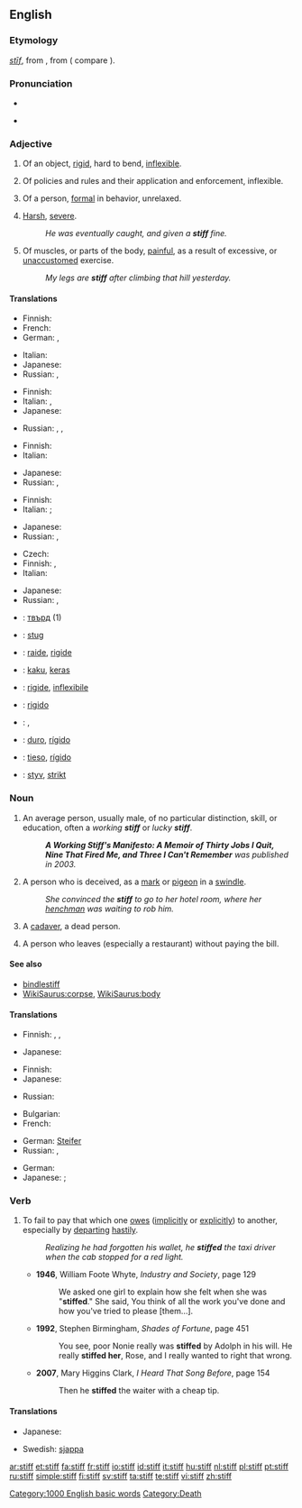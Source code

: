 ==English==

===Etymology===
{{etyl|ang}} ''[[stif|stīf]]'', from {{proto|Germanic|stifaz}}, from {{proto|Indo-European|stīpos}} ( compare {{etyl|la}} {{term|stipare}}).

===Pronunciation===
* {{IPA|/stɪf/}}
* {{audio|en-us-stiff.ogg|Audio (US)}}
*: {{rhymes|ɪf}}

===Adjective===
{{en-adj|er}}

# Of an object, [[rigid]], hard to bend, [[inflexible]].
# {{context|figuratively}} Of policies and rules and their application and enforcement, inflexible.
# Of a person, [[formal]] in behavior, unrelaxed.
# {{colloquial}} [[harsh|Harsh]], [[severe]].
#: ''He was eventually caught, and given a '''stiff''' fine.''
# Of muscles, or parts of the body, [[painful]], as a result of excessive, or [[unaccustomed]] exercise.
#: ''My legs are '''stiff''' after climbing that hill yesterday.''

====Translations====
{{trans-top|of an object, rigid, hard to bend, inflexible}}
* Finnish: {{t+|fi|jäykkä}}
* French: {{t+|fr|rigide}}
* German: {{t+|de|steif}}, {{t+|de|starr}}
{{trans-mid}}
* Italian: {{t+|it|rigido}}
* Japanese: {{t+|ja|硬い|tr=katai|sc=Jpan}}
* Russian: {{t|ru|жёсткий|tr=žóstkij|sc=Cyrl}}, {{t|ru|негибкий|tr=n'egíbkij|sc=Cyrl}}
{{trans-bottom}}

{{trans-top|figuratively: of policies and rules and their application and enforcement}}
* Finnish: {{t-|fi|kankea}}
* Italian: {{t+|it|rigido}}, {{t+|it|inflessibile}}
* Japanese: {{t+|ja|固い|tr=katai|sc=Jpan}}
{{trans-mid}}
* Russian: {{t|ru|жёсткий|tr=žóstkij|sc=Cyrl}}, {{t|ru|непоколебимый|tr=n'epokol'ebímyj|sc=Cyrl}}, {{t|ru|непреклонный|tr=n'epr'eklónnyj|sc=Cyrl}}
{{trans-bottom}}

{{trans-top|of a person, formal in behavior, unrelaxed}}
* Finnish: {{t+|fi|jäykkä}}
* Italian: {{t+|it|rigido}}
{{trans-mid}}
* Japanese: {{t+|ja|固い|tr=katai|sc=Jpan}}
* Russian: {{t+|ru|холодный|tr=χolódnyj|sc=Cyrl}}, {{t|ru|чопорный|tr=čópornyj|sc=Cyrl}}
{{trans-bottom}}

{{trans-top|colloquial: harsh, severe}}
* Finnish: {{t+|fi|kova}}
* Italian: {{t+|it|duro}};{{t+|it|severo}}
{{trans-mid}}
* Japanese: {{t+|ja|堅い|tr=katai|sc=Jpan}}
* Russian: {{t|ru|строгий|tr=strógij|sc=Cyrl}}, {{t+|ru|суровый|tr=suróvyj|sc=Cyrl}}
{{trans-bottom}}

{{trans-top|of muscles, or parts of the body}}
* Czech: {{t-|cs|ztuhlý|m}}
* Finnish: {{t+|fi|jäykkä}}, {{t-|fi|kankea}}
* Italian: {{t+|it|rigido}}
{{trans-mid}}
* Japanese: {{t|ja|凝る|tr=koru|sc=Jpan}}
* Russian: {{t|ru|окостеневший|tr=okost'en'évšij|sc=Cyrl}}, {{t|ru|одеревенелый|tr=od'er'ev'en'élyj|sc=Cyrl}}
{{trans-bottom}}

{{checktrans-top}}
* {{ttbc|Bulgarian}}: [[твърд]] {{m}} (1)
* {{ttbc|Dutch}}: [[stug]]
* {{ttbc|French}}: [[raide]], [[rigide]]
* {{ttbc|Indonesian}}: [[kaku]], [[keras]]
* {{ttbc|Interlingua}}: [[rigide]], [[inflexibile]]
* {{ttbc|Italian}}: [[rigido]]
* {{ttbc|Kurdish}}: {{ku-Arab|[[قایم]]}}, {{ku-Arab|[[به‌ستوو]]}}
* {{ttbc|Portuguese}}: [[duro]], [[rígido]]
* {{ttbc|Spanish}}: [[tieso]], [[rígido]]
* {{ttbc|Swedish}}: [[styv]], [[strikt]]
{{checktrans-bottom}}

===Noun===
{{en-noun}}

# An average person, usually male, of no particular distinction, skill, or education, often a ''working '''stiff''''' or ''lucky '''stiff'''''.
#: '''''A Working Stiff's Manifesto: A Memoir of Thirty Jobs I Quit, Nine That Fired Me, and Three I Can't Remember''' was published in 2003.''
# A person who is deceived, as a [[mark]] or [[pigeon]] in a [[swindle]].
#: ''She convinced the '''stiff''' to go to her hotel room, where her [[henchman]] was waiting to rob him.''
# {{slang}} A [[cadaver]], a dead person.
# {{US}} A person who leaves (especially a restaurant) without paying the bill.

====See also====
* [[bindlestiff]]
* [[WikiSaurus:corpse]], [[WikiSaurus:body]]

====Translations====
{{trans-top|average person, usually male}}
* Finnish: {{t-|fi|heppu}}, {{t+|fi|hemmo}}, {{t|fi|heebo}}
{{trans-mid}}
* Japanese: {{qualifier|informal|rude|offensive}} {{t|ja|オッサン|tr=ossan|sc=Jpan}}
{{trans-bottom}}

{{trans-top|person who is deceived}}
* Finnish: {{t+|fi|uhri}}
* Japanese: {{qualifier|slang|rude|offensive}} {{t|ja|カモ|tr=kamo|sc=Jpan}}
{{trans-mid}}
* Russian: {{t+|ru|лох|m|tr=loχ|sc=Cyrl}}
{{trans-bottom}}

{{trans-top|slang: cadaver, dead person}}
* Bulgarian: {{t+|bg|труп|m|sc=Cyrl}}
* French: {{t+|fr|macchabée|m}}
{{trans-mid}}
* German: [[Steifer]] {{m}}
* Russian: {{t+|ru|труп|m|tr=trup|sc=Cyrl}}, {{t|ru|жмурик|m|tr=žmúrik|sc=Cyrl}}
{{trans-bottom}}

{{trans-top|US: person who leaves without paying the bill}}
* German: {{t+|de|Zechpreller|m}}
* Japanese: {{qualifier|informal}} {{t|ja|食い逃げ|tr=kui-nige|sc=Jpan}}; {{sense|eats without money, does not matter if he/she leaves}} {{qualifier|formal}} {{t|ja|無銭飲食|tr=musen-inshoku|sc=Jpan}}
{{trans-mid}}
{{trans-bottom}}

===Verb===
{{en-verb}}

# To fail to pay that which one [[owe]]s ([[implicitly]] or [[explicitly]]) to another, especially by [[depart]]ing [[hastily]].
#: ''Realizing he had forgotten his wallet, he '''stiffed''' the taxi driver when the cab stopped for a red light.''
#* '''1946''', William Foote Whyte, ''Industry and Society'', page 129
#*: We asked one girl to explain how she felt when she was "'''stiffed'''." She said, You think of all the work you've done and how you've tried to please [them…].
#* '''1992''', Stephen Birmingham, ''Shades of Fortune'', page 451
#*: You see, poor Nonie really was '''stiffed''' by Adolph in his will. He really '''stiffed her''', Rose, and I really wanted to right that wrong.
#* '''2007''', Mary Higgins Clark, ''I Heard That Song Before'', page 154
#*: Then he '''stiffed''' the waiter with a cheap tip.

====Translations====
{{trans-top|to fail to pay money one owes}}
* Japanese: {{t|ja|払い忘れる|tr=harai-wasureru|sc=Jpan}}
{{trans-mid}}
* Swedish: [[sjappa]]
{{trans-bottom}}

{{trans-top|to tip ungenerously}}
{{trans-mid}}
{{trans-bottom}}

{{trans-top|to cheat someone}}
{{trans-mid}}
{{trans-bottom}}

[[Category:1000 English basic words]]
[[Category:Death]]

[[ar:stiff]]
[[et:stiff]]
[[fa:stiff]]
[[fr:stiff]]
[[io:stiff]]
[[id:stiff]]
[[it:stiff]]
[[hu:stiff]]
[[nl:stiff]]
[[pl:stiff]]
[[pt:stiff]]
[[ru:stiff]]
[[simple:stiff]]
[[fi:stiff]]
[[sv:stiff]]
[[ta:stiff]]
[[te:stiff]]
[[vi:stiff]]
[[zh:stiff]]